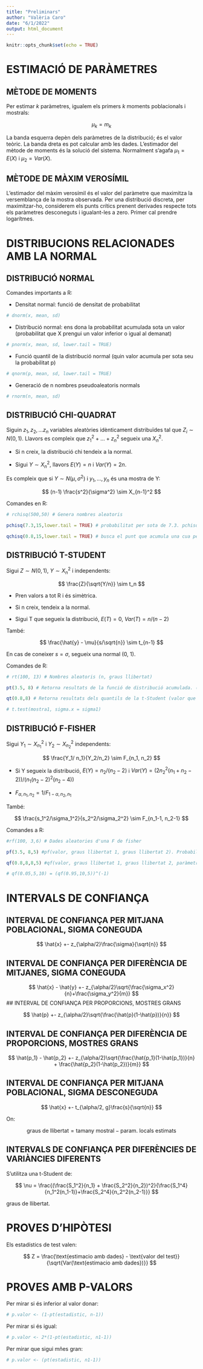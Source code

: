```yaml
---
title: "Preliminars"
author: "Valèria Caro"
date: "6/1/2022"
output: html_document
---
```


```r
knitr::opts_chunk$set(echo = TRUE)
```

# ESTIMACIÓ DE PARÀMETRES

## MÈTODE DE MOMENTS

Per estimar _k_ paràmetres, igualem els primers _k_ moments poblacionals i mostrals:

$$
\mu_k = m_k
$$

La banda esquerra depèn dels paràmetres de la distribució; és el valor teòric. La banda dreta es pot calcular amb les dades. L'estimador del mètode de moments és la solució del sistema.
Normalment s'agafa $\mu_1 = E(X)$ i $\mu_2 = Var(X)$.

## MÈTODE DE MÀXIM VEROSÍMIL

L'estimador del màxim verosímil és el valor del paràmetre que maximitza la versemblança de la mostra observada. Per una distribució discreta, per maximitzar-ho, considerem els punts crítics prenent derivades respecte tots els paràmetres desconeguts i igualant-les a zero. Primer cal prendre logarítmes.

# DISTRIBUCIONS RELACIONADES AMB LA NORMAL

## DISTRIBUCIÓ NORMAL

Comandes importants a R:

* Densitat normal: funció de densitat de probabilitat
```r
# dnorm(x, mean, sd)
```

* Distribució normal: ens dona la probabilitat acumulada sota un valor (probabilitat que X prengui un valor inferior o igual al demanat)
```r
# pnorm(x, mean, sd, lower.tail = TRUE)
```

* Funció quantil de la distribució normal (quin valor acumula per sota seu la probabilitat p)
```r
# qnorm(p, mean, sd, lower.tail = TRUE)
```

* Generació de n nombres pseudoaleatoris normals
```r
# rnorm(n, mean, sd)
```

## DISTRIBUCIÓ CHI-QUADRAT

Siguin $z_1, z_2, ... z_n$ variables aleatòries idènticament distribuïdes tal que $Z_i \sim N(0,1)$. Llavors es compleix que $z_1^2 + ... + z_n^2$ segueix una $X_n^2$.

* Si n creix, la distribució chi tendeix a la normal.

* Sigui $Y \sim X_n^2$, llavors $E(Y) = n$ i $Var(Y) = 2n$.

Es compleix que si $Y \sim N(\mu, \sigma^2)$ i $y_1, ..., y_n$ és una mostra de Y:

$$
(n-1) \frac{s^2}{\sigma^2} \sim X_{n-1}^2
$$

Comandes en R:

```r
# rchisq(500,50) # Genera nombres aleatoris
```

```r
pchisq(7.3,15,lower.tail = TRUE) # probabilitat per sota de 7.3. pchisq(value, degrees of freedom, if lower.tail P(X<=x))
```

```r
qchisq(0.8,15,lower.tail = TRUE) # busca el punt que acumula una cua per sota igual a 0.8
```

## DISTRIBUCIÓ T-STUDENT

Sigui $Z \sim N(0, 1)$, $Y \sim X_n^2$ i independents:

$$
\frac{Z}{\sqrt{Y/n}} \sim t_n
$$

* Pren valors a tot R i és simètrica.

* Si n creix, tendeix a la normal.

* Sigui T que segueix la distribució, $E(T) = 0$, $Var(T) = n/(n-2)$

També:

$$
\frac{\hat{y} - \mu}{s/\sqrt{n}} \sim t_{n-1}
$$

En cas de coneixer $s = \sigma$, segueix una normal (0, 1).

Comandes de R:

```r
# rt(100, 13) # Nombres aleatoris (n, graus llibertat)
```

```r
pt(3.5, 8) # Retorna resultats de la funció de distribució acumulada. (probabilitat sota el valor de 3.5)
```

```r
qt(0.8,8) # Retorna resultats dels quantils de la t-Student (valor que té per sota un 0.8 de probabilitat)
```

```r
# t.test(mostra1, sigma.x = sigma1) 
```

## DISTRIBUCIÓ F-FISHER

Sigui $Y_1 \sim X_{n_1}^2$ i $Y_2 \sim X_{n_2}^2$ independents:

$$
\frac{Y_1/ n_1}{Y_2/n_2} \sim F_{n_1, n_2}
$$

* Si Y segueix la distribució, $E(Y) = n_2/(n_2 - 2)$ i $Var(Y) = (2n_2^2(n_1+n_2-2))/(n_1(n_2-2)^2(n_2-4))$

* $F_{\alpha, n_1, n_2} = 1/F_{1-\alpha, n_2, n_1}$

També:

$$
\frac{s_1^2/\sigma_1^2}{s_2^2/\sigma_2^2} \sim F_{n_1-1, n_2-1}
$$

Comandes a R:

```r
#rf(100, 3,6) # Dades aleatories d'una F de fisher
```


```r
pf(3.5, 8,5) #pf(valor, graus llibertat 1, graus llibertat 2). Probabilitat sota 3.5
```

```r
qf(0.8,8,8,5) #qf(valor, graus llibertat 1, graus llibertat 2, paràmetre de no centralitat) Valor amb probabilitat 0.8 sota seu.
```

```r
# qf(0.05,5,10) = (qf(0.95,10,5))^(-1)
```

# INTERVALS DE CONFIANÇA

## INTERVAL DE CONFIANÇA PER MITJANA POBLACIONAL, SIGMA CONEGUDA

$$
\hat{x} +- z_{\alpha/2}\frac{\sigma}{\sqrt{n}}
$$

## INTERVAL DE CONFIANÇA PER DIFERÈNCIA DE MITJANES, SIGMA CONEGUDA

$$
\hat{x} - \hat{y} +- z_{\alpha/2}\sqrt{\frac{\sigma_x^2}{n}+\frac{\sigma_y^2}{m}}
$$
## INTERVAL DE CONFIANÇA PER PROPORCIONS, MOSTRES GRANS

$$
\hat{p} +- z_{\alpha/2}\sqrt{\frac{\hat{p}(1-\hat{p})}{n}}
$$

## INTERVAL DE CONFIANÇA PER DIFERÈNCIA DE PROPORCIONS, MOSTRES GRANS

$$
\hat{p_1} - \hat{p_2} +- z_{\alpha/2}\sqrt{\frac{\hat{p_1}(1-\hat{p_1})}{n} + \frac{\hat{p_2}(1-\hat{p_2})}{m}}
$$

## INTERVAL DE CONFIANÇA PER MITJANA POBLACIONAL, SIGMA DESCONEGUDA

$$
\hat{x} +- t_{\alpha/2, g}\frac{s}{\sqrt{n}}
$$

On:

$$
\text{graus de llibertat} = \text{tamany mostral} - \text{param. locals estimats}
$$

## INTERVALS DE CONFIANÇA PER DIFERÈNCIES DE VARIÀNCIES DIFERENTS

S'utilitza una t-Student de:

$$
\nu = \frac{(\frac{S_1^2}{n_1} + \frac{S_2^2}{n_2})^2}{\frac{S_1^4}{n_1^2(n_1-1)}+\frac{S_2^4}{n_2^2(n_2-1)}} 
$$

graus de llibertat.

# PROVES D'HIPÒTESI

Els estadístics de test valen:

$$
Z = \frac{\text{estimacio amb dades} - \text{valor del test}}{\sqrt{Var(\text{estimacio amb dades})}}
$$

# PROVES AMB P-VALORS

Per mirar si és inferior al valor donar:
```r
# p.valor <- (1-pt(estadistic, n-1))
```

Per mirar si és igual:
```r
# p.valor <- 2*(1-pt(estadistic, n1-1))
```

Per mirar que sigui mñes gran:
```r
# p.valor <- (pt(estadistic, n1-1))
```
